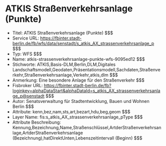 # ATKIS Straßenverkehrsanlage (Punkte)
- Titel: ATKIS Straßenverkehrsanlage (Punkte) $$$
- Service URL: https://fbinter.stadt-berlin.de/fb/wfs/data/senstadt/s_atkis_AX_strassenverkehrsanlage_p $$$
- Typ: WFS $$$
- Name: atkis-strassenverkehrsanlage-punkte-wfs-9095ed12 $$$
- Stichworte: ATKIS,Basis-DLM,Berlin,DLM,Digitales Landschaftsmodell,Geodaten,Präsentationsmodell,Sachdaten,Straßenverkehr,Straßenverkehrsanlage,Verkehr,atkis,dlm $$$
- Anmerkung: Eine besondere Anlage für den Straßenverkehr $$$
- Fisbroker URL: https://fbinter.stadt-berlin.de/fb?loginkey=alphaDataStart&alphaDataId=s_atkis_AX_strassenverkehrsanlage_p@senstadt $$$
- Autor: Senatsverwaltung für Stadtentwicklung, Bauen und Wohnen Berlin $$$
- Attribute: kenn,bez,nam,sts,art,bezart,hdu,beg,geom $$$
- Layer Name: fis:s_atkis_AX_strassenverkehrsanlage_pType $$$
- Attribute Beschreibung: Kennung,Bezeichnung,Name,Straßenschlüssel,ArtderStraßenverkehrsanlage,ArtderStraßenverkehrsanlage (Bezeichnung),hatDirektUnten,Lebenszeitintervall (Beginn) $$$
